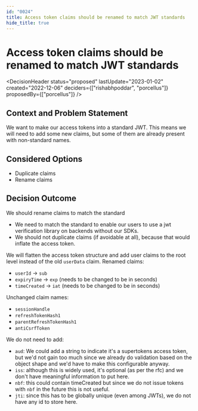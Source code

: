 ```yaml
---
id: "0024"
title: Access token claims should be renamed to match JWT standards
hide_title: true
---
```



# Access token claims should be renamed to match JWT standards

<DecisionHeader
  status="proposed"
  lastUpdate="2023-01-02"
  created="2022-12-06"
  deciders={["rishabhpoddar", "porcellus"]}
  proposedBy={["porcellus"]}
/>

## Context and Problem Statement

We want to make our access tokens into a standard JWT. This means we will need to add some new claims, but some of them are already present with non-standard names.

## Considered Options

- Duplicate claims
- Rename claims

## Decision Outcome

We should rename claims to match the standard

- We need to match the standard to enable our users to use a jwt verification library on backends without our SDKs.
- We should not duplicate claims (if avoidable at all), because that would inflate the access token.

We will flatten the access token structure and add user claims to the root level instead of the old `userData` claim.
Renamed claims:

- `userId` -> `sub`
- `expiryTime` -> `exp` (needs to be changed to be in seconds)
- `timeCreated` -> `iat` (needs to be changed to be in seconds)

Unchanged claim names:

- `sessionHandle`
- `refreshTokenHash1`
- `parentRefreshTokenHash1`
- `antiCsrfToken`

We do not need to add:

- `aud`: We could add a string to indicate it's a supertokens access token, but we'd not gain too much since we already do validation based on the object shape and we'd have to make this configurable anyway.
- `iss`: although this is widely used, it's optional (as per the rfc) and we don't have meaningful information to put here.
- `nbf`: this could contain timeCreated but since we do not issue tokens with `nbf` in the future this is not useful.
- `jti`: since this has to be globally unique (even among JWTs), we do not have any id to store here.
